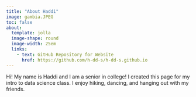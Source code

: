 ```yaml
---
title: "About Haddi"
image: gambia.JPEG
toc: false
about: 
  template: jolla
  image-shape: round
  image-width: 25em
  links: 
    - text: GitHub Repository for Website
      href: https://github.com/h-dd-s/h-dd-s.github.io
---
```


Hi! My name is Haddi and I am a senior in college! I created this page for my intro to data science class. I enjoy hiking, dancing, and hanging out with my friends.

```r

```
